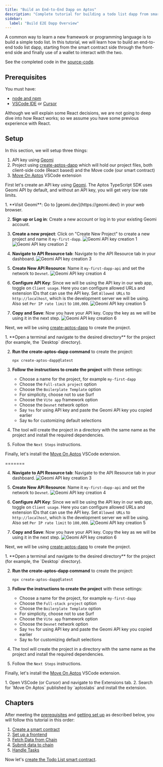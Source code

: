 ```yaml
---
title: "Build an End-to-End Dapp on Aptos"
description: "Complete tutorial for building a todo list dapp from smart contract to frontend with wallet integration on Aptos."
sidebar:
  label: "Build E2E Dapp Overview"
---
```



A common way to learn a new framework or programming language is to build a simple todo list. In this tutorial, we will learn how to build an end-to-end todo list dapp, starting from the smart contract side through the front-end side and finally use of a wallet to interact with the two.

See the completed code in the [source-code](https://github.com/aptos-labs/developer-docs/tree/main/apps/nextra/pages/en/build/guides/build-e2e-dapp).

## Prerequisites

You must have:

- [node and npm](https://nodejs.org/en/)
- [VSCode IDE](https://code.visualstudio.com/) or [Cursor](https://www.cursor.com/)

Although we will explain some React decisions, we are not going to deep dive into how React works; so we assume you have some previous experience with React.

## Setup

In this section, we will setup three things:

1. API key using [Geomi](https://geomi.dev/)
2. Project using [create-aptos-dapp](/build/create-aptos-dapp) which will hold our project files, both client-side code (React based) and the Move code (our smart contract)
3. [Move On Aptos](/build/smart-contracts/move-vscode-extension) VSCode extension

First let's create an API key using [Geomi](https://geomi.dev/). The Aptos TypeScript SDK uses Geomi API by default, and without an API key, you will get very low rate limits.

<Steps>
  1. **Visit Geomi**: Go to [geomi.dev](https://geomi.dev/) in your web browser.

  2. **Sign up or Log in**: Create a new account or log in to your existing Geomi account.

  3. **Create a new project**: Click on "Create New Project" to create a new project and name it `my-first-dapp`.
     ![Geomi API key creation 1](~/images/screenshots/geomi-api-1.png)
     ![Geomi API key creation 2](~/images/screenshots/geomi-api-2.png)

  4. **Navigate to API Resource tab**: Navigate to the API Resource tab in your dashboard.
     ![Geomi API key creation 3](~/images/screenshots/geomi-api-3.png)

  5. **Create New API Resource**: Name it `my-first-dapp-api` and set the network to `Devnet`.
     ![Geomi API key creation 4](~/images/screenshots/geomi-api-4.png)

  6. **Configure API Key**: Since we will be using the API key in our web app, toggle on `Client usage`. Here you can configure allowed URLs and extension IDs that can use the API key. Set `Allowed URLs` to `http://localhost`, which is the development server we will be using. Also set `Per IP rate limit` to `100,000`.
     ![Geomi API key creation 5](~/images/screenshots/geomi-api-5.png)

  7. **Copy and Save**: Now you have your API key. Copy the key as we will be using it in the next step.
     ![Geomi API key creation 6](~/images/screenshots/geomi-api-6.png)
</Steps>

Next, we will be using [create-aptos-dapp](/build/create-aptos-dapp) to create the project.

<Steps>
  1. **Open a terminal and navigate to the desired directory** for the project (for example, the `Desktop` directory).

  2. **Run the create-aptos-dapp command** to create the project:
     ```shellscript filename="Terminal"
     npx create-aptos-dapp@latest
     ```

  3. **Follow the instructions to create the project** with these settings:
     - Choose a name for the project, for example `my-first-dapp`
     - Choose the `Full-stack project` option
     - Choose the `Boilerplate Template` option
     - For simplicity, choose not to use Surf
     - Choose the `Vite app` framework option
     - Choose the `Devnet` network option
     - Say `Yes` for using API key and paste the Geomi API key you copied earlier
     - Say `No` for customizing default selections

  4. The tool will create the project in a directory with the same name as the project and install the required dependencies.

  5. Follow the `Next Steps` instructions.
</Steps>

Finally, let's install the [Move On Aptos](/build/smart-contracts/move-vscode-extension) VSCode extension.

=======

  4. **Navigate to API Resource tab**: Navigate to the API Resource tab in your dashboard.
     ![Geomi API key creation 3](~/images/screenshots/geomi-api-3.png)

  5. **Create New API Resource**: Name it `my-first-dapp-api` and set the network to `Devnet`.
     ![Geomi API key creation 4](~/images/screenshots/geomi-api-4.png)

  6. **Configure API Key**: Since we will be using the API key in our web app, toggle on `Client usage`. Here you can configure allowed URLs and extension IDs that can use the API key. Set `Allowed URLs` to `http://localhost`, which is the development server we will be using. Also set `Per IP rate limit` to `100,000`.
     ![Geomi API key creation 5](~/images/screenshots/geomi-api-5.png)

  7. **Copy and Save**: Now you have your API key. Copy the key as we will be using it in the next step.
     ![Geomi API key creation 6](~/images/screenshots/geomi-api-6.png)
</Steps>

Next, we will be using [create-aptos-dapp](/build/create-aptos-dapp) to create the project.

<Steps>
  1. **Open a terminal and navigate to the desired directory** for the project (for example, the `Desktop` directory).

  2. **Run the create-aptos-dapp command** to create the project:
     ```shellscript filename="Terminal"
     npx create-aptos-dapp@latest
     ```

  3. **Follow the instructions to create the project** with these settings:
     - Choose a name for the project, for example `my-first-dapp`
     - Choose the `Full-stack project` option
     - Choose the `Boilerplate Template` option
     - For simplicity, choose not to use Surf
     - Choose the `Vite app` framework option
     - Choose the `Devnet` network option
     - Say `Yes` for using API key and paste the Geomi API key you copied earlier
     - Say `No` for customizing default selections

  4. The tool will create the project in a directory with the same name as the project and install the required dependencies.

  5. Follow the `Next Steps` instructions.
</Steps>

Finally, let's install the [Move On Aptos](/build/smart-contracts/move-vscode-extension) VSCode extension.

<Steps>
  1. Open VSCode (or Cursor) and navigate to the Extensions tab.
  2. Search for `Move On Aptos` published by `aptoslabs` and install the extension.
</Steps>

## Chapters

After meeting the [prerequisites](#prerequisites) and [getting set up](#setup) as described below, you will follow this tutorial in this order:

1. [Create a smart contract](/build/guides/build-e2e-dapp/1-create-smart-contract)
2. [Set up a frontend](/build/guides/build-e2e-dapp/2-set-up-the-frontend)
3. [Fetch Data from Chain](/build/guides/build-e2e-dapp/3-fetch-data-from-chain)
4. [Submit data to chain](/build/guides/build-e2e-dapp/4-submit-data-to-chain)
5. [Handle Tasks](/build/guides/build-e2e-dapp/5-handle-tasks)

Now let's [create the Todo List smart contract](/build/guides/build-e2e-dapp/1-create-smart-contract).
